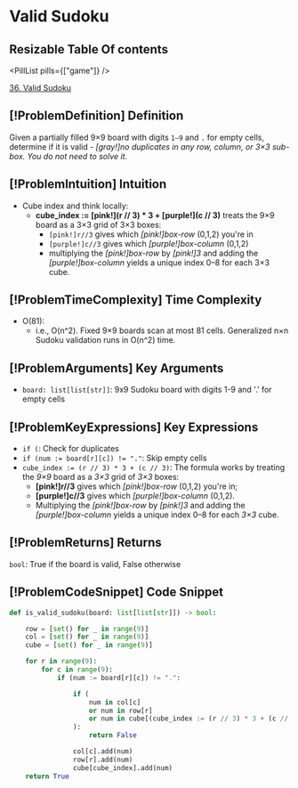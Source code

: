 # Valid Sudoku

## Resizable Table Of contents

<DifficultyBadge difficulty="medium" />

<PillList pills={["game"]} />

[36. Valid Sudoku](https://leetcode.com/problems/valid-sudoku)

## [!ProblemDefinition] Definition

Given a partially filled 9×9 board with digits `1–9` and `.` for empty cells, determine if it is valid - *[gray!]no duplicates in any row, column, or 3×3 sub-box. You do not need to solve it*.

## [!ProblemIntuition] Intuition

- Cube index and think locally:
    - **cube_index := **[pink!](r // 3) * 3** + **[purple!](c // 3)**** treats the 9×9 board as a 3×3 grid of 3×3 boxes:
        - `[pink!]r//3` gives which *[pink!]box-row* (0,1,2) you're in
        - `[purple!]c//3` gives which *[purple!]box-column* (0,1,2)
        - multiplying the *[pink!]box-row* by *[pink!]3* and adding the *[purple!]box-column* yields a unique index 0–8 for each 3×3 cube.

## [!ProblemTimeComplexity] Time Complexity

- O(81):
    - i.e., O(n^2). Fixed 9×9 boards scan at most 81 cells. Generalized n×n Sudoku validation runs in O(n^2) time.

## [!ProblemArguments] Key Arguments

- `board: list[list[str]]`: 9x9 Sudoku board with digits 1-9 and '.' for empty cells

## [!ProblemKeyExpressions] Key Expressions

- `if (`: Check for duplicates
- `if (num := board[r][c]) != "."`: Skip empty cells
- `cube_index := (r // 3) * 3 + (c // 3)`: The formula works by treating the *9×9* board as a *3×3* grid of *3×3* boxes:
     - **[pink!]r//3** gives which *[pink!]box-row* (0,1,2) you're in;
     - **[purple!]c//3** gives which *[purple!]box-column* (0,1,2).
     - Multiplying the *[pink!]box-row* by *[pink!]3* and adding the *[purple!]box-column* yields a unique index 0–8 for each *3×3* cube.

## [!ProblemReturns] Returns

`bool`: True if the board is valid, False otherwise

## [!ProblemCodeSnippet] Code Snippet

```python meta="source=problems/36-valid-sudoku/solution.py"
def is_valid_sudoku(board: list[list[str]]) -> bool:

    row = [set() for _ in range(9)]
    col = [set() for _ in range(9)]
    cube = [set() for _ in range(9)]

    for r in range(9):
        for c in range(9):
            if (num := board[r][c]) != ".": 

                if (
                    num in col[c]
                    or num in row[r]
                    or num in cube[(cube_index := (r // 3) * 3 + (c // 3))]
                ):
                    return False

                col[c].add(num)
                row[r].add(num)
                cube[cube_index].add(num)
    return True
```

